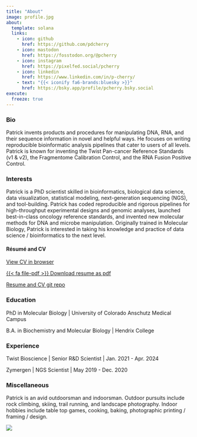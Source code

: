 ```yaml
---
title: "About"
image: profile.jpg
about:
  template: solana
  links:
    - icon: github
      href: https://github.com/pdcherry
    - icon: mastodon
      href: https://fosstodon.org/@pcherry
    - icon: instagram
      href: https://pixelfed.social/pcherry
    - icon: linkedin
      href: https://www.linkedin.com/in/p-cherry/
    - text: "{{< iconify fa6-brands:bluesky >}}"
      href: https://bsky.app/profile/pcherry.bsky.social
execute:
  freeze: true
---
```


### Bio
Patrick invents products and procedures for manipulating DNA, RNA, and their sequence information in novel and helpful ways. He focuses on writing reproducible bioinformatic analysis pipelines that cater to users of all levels. Patrick is known for inventing the Twist Pan-cancer Reference Standards (v1 & v2), the Fragmentome Calibration Control, and the RNA Fusion Positive Control.

### Interests
Patrick is a PhD scientist skilled in bioinformatics, biological data science, data visualization, statistical modeling, next-generation sequencing (NGS), and tool-building. Patrick has coded reproducible and rigorous pipelines for high-throughput experimental designs and genomic analyses, launched best-in-class oncology reference standards, and invented new molecular methods for DNA and microbe manipulation. Originally trained in Molecular Biology, Patrick is interested in taking his knowledge and practice of data science / bioinformatics to the next level.

#### Résumé and CV
[View CV in browser](Patrick-Cherry-cv.md)

[{{< fa file-pdf >}} Download resume as pdf](Patrick-Cherry-resume.pdf)

[Resume and CV git repo](https://github.com/pdcherry/cherry-cv-public)

### Education
PhD in Molecular Biology | University of Colorado Anschutz Medical Campus

B.A. in Biochemistry and Molecular Biology | Hendrix College

### Experience
Twist Bioscience | Senior R&D Scientist | Jan. 2021 - Apr. 2024

Zymergen | NGS Scientist | May 2019 - Dec. 2020

### Miscellaneous
Patrick is an avid outdoorsman and indoorsman. Outdoor pursuits include rock climbing, skiing, trail running, and landscape photography. Indoor hobbies include table top games, cooking, baking, photographic printing / framing / design.

![](pc_steady_salt_point.jpg)

```{=html}
 <a rel="me" href="https://genomic.social/@pcherry"> </a>
```
